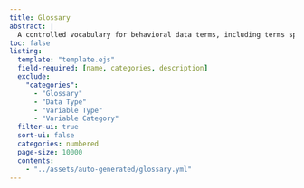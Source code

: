 ```yaml
---
title: Glossary
abstract: |
  A controlled vocabulary for behavioral data terms, including terms specific to the Behaverse data model.
toc: false
listing: 
  template: "template.ejs"
  field-required: [name, categories, description]
  exclude:
    "categories":
      - "Glossary"
      - "Data Type"
      - "Variable Type"
      - "Variable Category"
  filter-ui: true
  sort-ui: false
  categories: numbered
  page-size: 10000
  contents:
    - "../assets/auto-generated/glossary.yml"
---
```


